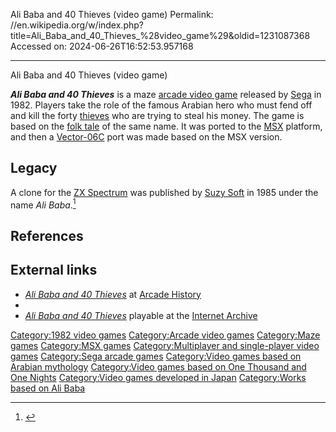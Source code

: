 Ali Baba and 40 Thieves (video game)
Permalink: //en.wikipedia.org/w/index.php?title=Ali_Baba_and_40_Thieves_%28video_game%29&oldid=1231087368
Accessed on: 2024-06-26T16:52:53.957168



------
Ali Baba and 40 Thieves (video game)
{{Short description|1982 video game}}
{{about|the arcade game|the computer role-playing game|Ali Baba and the Forty Thieves (video game)}}
{{Multiple issues|
{{More citations needed|date=September 2023}}
{{one source|date=October 2017}}
}}
{{Infobox video game
|title=Ali Baba and 40 Thieves
|image=Ali Baba and the 40 Thieves.png
|caption=Screenshot
|developer = [[Sega]]
|publisher = [[Sega]]
|designer=
|released= 1982
|genre = [[List of maze video games|Maze]]
|modes = [[Single-player video game|Single-player]], [[Multiplayer video game|multiplayer]]
|platforms= [[Arcade video game|Arcade]], [[MSX]]
|arcade system=
}}

'''''Ali Baba and 40 Thieves''''' is a maze [[arcade video game]] released by [[Sega]] in 1982. Players take the role of the famous Arabian hero who must fend off and kill the forty [[theft|thieves]] who are trying to steal his money. The game is based on the [[Ali Baba and the Forty Thieves|folk tale]] of the same name. It was ported to the [[MSX]] platform, and then a [[Vector-06C]] port was made based on the MSX version.

==Legacy==
A clone for the [[ZX Spectrum]] was published by [[Suzy Soft]] in 1985 under the name ''Ali Baba''.<ref>{{cite web|url=http://www.worldofspectrum.org/infoseekid.cgi?id=0000141 |title=Ali Baba |publisher=[[World of Spectrum]] |date= |accessdate=2016-06-14}}</ref>

==References==
{{Reflist}}

==External links==
*[http://www.arcade-history.com/?n=ali-baba-and-40-thieves&page=detail&id=57 ''Ali Baba and 40 Thieves''] at [http://www.arcade-history.com/index.php?page=news Arcade History]
*{{KLOV game|id=6847|name=Ali Baba and 40 Thieves}}
*[https://archive.org/details/arcade_alibaba ''Ali Baba and 40 Thieves''] playable at the [[Internet Archive]]
{{Ali Baba}}

[[Category:1982 video games]]
[[Category:Arcade video games]]
[[Category:Maze games]]
[[Category:MSX games]]
[[Category:Multiplayer and single-player video games]]
[[Category:Sega arcade games]]
[[Category:Video games based on Arabian mythology]]
[[Category:Video games based on One Thousand and One Nights]]
[[Category:Video games developed in Japan]]
[[Category:Works based on Ali Baba]]


{{maze-videogame-stub}}